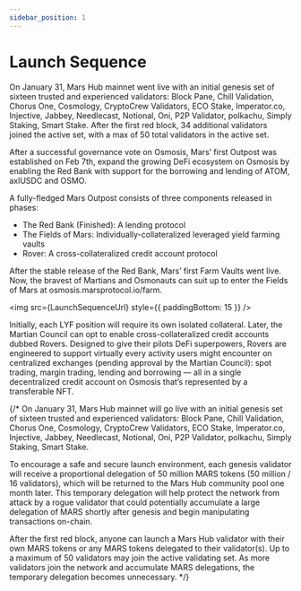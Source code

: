 ```yaml
---
sidebar_position: 1
---
```



# Launch Sequence

On January 31, Mars Hub mainnet went live with an initial genesis set of sixteen trusted and experienced validators: Block Pane, Chill Validation, Chorus One, Cosmology, CryptoCrew Validators, ECO Stake, Imperator.co, Injective, Jabbey, Needlecast, Notional, Oni, P2P Validator, polkachu, Simply Staking, Smart Stake. After the first red block, 34 additional validators joined the active set, with a max of 50 total validators in the active set. 

After a successful governance vote on Osmosis, Mars’ first Outpost was established on Feb 7th, expand the growing DeFi ecosystem on Osmosis by enabling the Red Bank with support for the borrowing and lending of ATOM, axlUSDC and OSMO. 

A fully-fledged Mars Outpost consists of three components released in phases: 

- The Red Bank (Finished): A lending protocol
- The Fields of Mars: Individually-collateralized leveraged yield farming vaults
- Rover: A cross-collateralized credit account protocol

After the stable release of the Red Bank, Mars’ first Farm Vaults went live. Now, the bravest of Martians and Osmonauts can suit up to enter the Fields of Mars at osmosis.marsprotocol.io/farm.

<img src={LaunchSequenceUrl} style={{ paddingBottom: 15 }} />

Initially, each LYF position will require its own isolated collateral. Later, the Martian Council can opt to enable cross-collateralized credit accounts dubbed Rovers. Designed to give their pilots DeFi superpowers, Rovers are engineered to support virtually every activity users might encounter on centralized exchanges (pending approval by the Martian Council): spot trading, margin trading, lending and borrowing — all in a single decentralized credit account on Osmosis that’s represented by a transferable NFT.


{/* 
On January 31, Mars Hub mainnet will go live with an initial genesis set of sixteen trusted and experienced validators: Block Pane, Chill Validation, Chorus One, Cosmology, CryptoCrew Validators, ECO Stake, Imperator.co, Injective, Jabbey, Needlecast, Notional, Oni, P2P Validator, polkachu, Simply Staking, Smart Stake.

To encourage a safe and secure launch environment, each genesis validator will receive a proportional delegation of 50 million MARS tokens (50 million / 16 validators), which will be returned to the Mars Hub community pool one month later. This temporary delegation will help protect the network from attack by a rogue validator that could potentially accumulate a large delegation of MARS shortly after genesis and begin manipulating transactions on-chain. 

After the first red block, anyone can launch a Mars Hub validator with their own MARS tokens or any MARS tokens delegated to their validator(s). Up to a maximum of 50 validators may join the active validating set. As more validators join the network and accumulate MARS delegations, the temporary delegation becomes unnecessary. */}